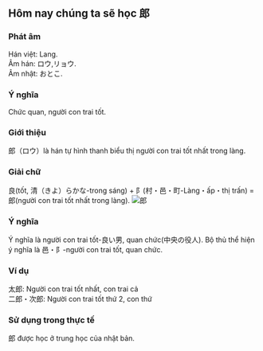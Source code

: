 
##  Hôm nay chúng ta sẽ học 郎
### Phát âm
Hán việt: Lang.   
Âm hán: ロウ,リョウ.   
Âm nhật: おとこ.
### Ý nghĩa
Chức quan, người con trai tốt.
### Giới thiệu
郎（ロウ）là hán tự hình thanh biểu thị người con trai tốt nhất trong làng.
### Giải chữ
良(tốt, 清（きよ）らかな-trong sáng) + 阝(村・邑・町-Làng・ấp・thị trấn) = 郎(người con trai tốt nhất trong làng).
<Image src={photo_2} alt="郎" />
### Ý nghĩa
Ý nghĩa là người con trai tốt-良い男, quan chức(中央の役人). Bộ thủ thể hiện ý nghĩa là 邑・阝-người con trai tốt, quan chức.
### Ví dụ
太郎: Người con trai tốt nhất, con trai cả   
二郎・次郎: Người con trai tốt thứ 2, con thứ
### Sử dụng trong thực tế
郎 được học ở trung học của nhật bản.
